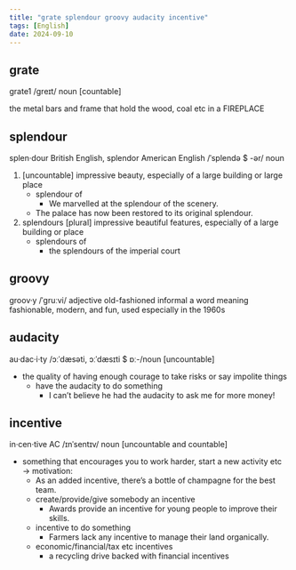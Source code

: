 ```yaml
---
title: "grate splendour groovy audacity incentive"
tags: [English]
date: 2024-09-10
---
```


## grate

grate1 /ɡreɪt/ noun [countable]

the metal bars and frame that hold the wood, coal etc in a FIREPLACE

## splendour

splen·dour British English, splendor American English /ˈsplendə $ -ər/ noun

1. [uncountable] impressive beauty, especially of a large building or large place
   - splendour of
     - We marvelled at the splendour of the scenery.
   - The palace has now been restored to its original splendour.
2. splendours [plural] impressive beautiful features, especially of a large building or place
   - splendours of
     - the splendours of the imperial court

## groovy

groov·y /ˈɡruːvi/ adjective old-fashioned informal
a word meaning fashionable, modern, and fun, used especially in the 1960s

## audacity

au·dac·i·ty /ɔːˈdæsəti, ɔːˈdæsɪti $ ɒː-/noun [uncountable]

- the quality of having enough courage to take risks or say impolite things
  - have the audacity to do something
    - I can’t believe he had the audacity to ask me for more money!

## incentive

in·cen·tive AC /ɪnˈsentɪv/ noun [uncountable and countable]

- something that encourages you to work harder, start a new activity etc → motivation:
  - As an added incentive, there’s a bottle of champagne for the best team.
  - create/provide/give somebody an incentive
    - Awards provide an incentive for young people to improve their skills.
  - incentive to do something
    - Farmers lack any incentive to manage their land organically.
  - economic/financial/tax etc incentives
    - a recycling drive backed with financial incentives
